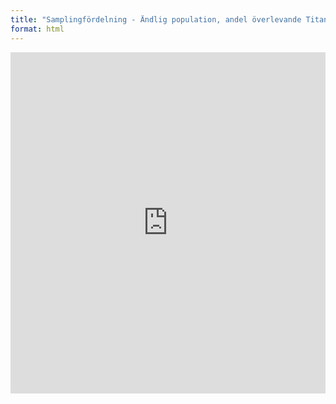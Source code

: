 ```yaml
---
title: "Samplingfördelning - Ändlig population, andel överlevande Titanic"
format: html
---
```


<iframe width="100%" height="546" frameborder="0"
  src="https://observablehq.com/embed/@mattiasvillani/samplingfordelning-for-andel-andlig_pop@1434?cells=viewof+settings%2Cplt"></iframe>